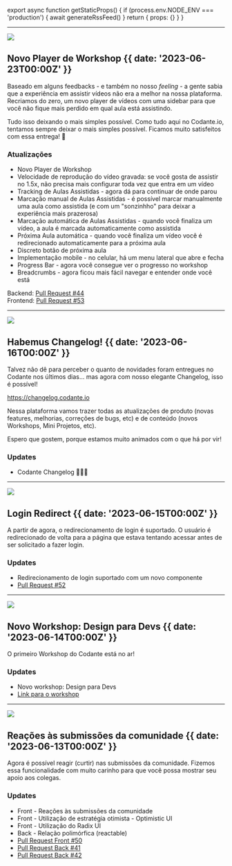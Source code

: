 
export async function getStaticProps() {
  if (process.env.NODE_ENV === 'production') {
    await generateRssFeed()
  }
  return { props: {} }
}

---

![](@/images/20230623.jpg)

## Novo Player de Workshop {{ date: '2023-06-23T00:00Z' }}

<Badge type="Produto" />

Baseado em alguns feedbacks - e também no nosso _feeling_ - a gente sabia que a experiência em assistir vídeos não era a melhor na nossa plataforma. Recriamos do zero, um novo player de vídeos com uma sidebar para que você não fique mais perdido em qual aula está assistindo.

Tudo isso deixando o mais simples possível. Como tudo aqui no Codante.io, tentamos sempre deixar o mais simples possível. Ficamos muito satisfeitos com essa entrega! 🎉

### <SparkleIcon /> Atualizações

- Novo Player de Workshop
- Velocidade de reprodução do vídeo gravada: se você gosta de assistir no 1.5x, não precisa mais configurar toda vez que entra em um vídeo
- Tracking de Aulas Assistidas - agora dá para continuar de onde parou
- Marcação manual de Aulas Assistidas - é possível marcar manualmente uma aula como assistida (e com um "sonzinhho" para deixar a experiência mais prazerosa)
- Marcação automática de Aulas Assistidas - quando você finaliza um vídeo, a aula é marcada automaticamente como assistida
- Próxima Aula automática - quando você finaliza um vídeo você é redirecionado automaticamente para a próxima aula
- Discreto botão de próxima aula
- Implementação mobile - no celular, há um menu lateral que abre e fecha
- Progress Bar - agora você consegue ver o progresso no workshop
- Breadcrumbs - agora ficou mais fácil navegar e entender onde você está

Backend: [Pull Request #44](https://github.com/codante-io/codante-io-api/pull/44)  
Frontend: [Pull Request #53](https://github.com/codante-io/codante-io-front/pull/53)

---

![](@/images/20230616.jpg)

## Habemus Changelog! {{ date: '2023-06-16T00:00Z' }}

<Badge type="Produto" />

Talvez não dê para perceber o quanto de novidades foram entregues no Codante nos últimos dias... mas agora com nosso elegante Changelog, isso é possível!

https://changelog.codante.io

Nessa plataforma vamos trazer todas as atualizações de produto (novas features, melhorias, correções de bugs, etc) e de conteúdo (novos Workshops, Mini Projetos, etc).

Espero que gostem, porque estamos muito animados com o que há por vir!

### <SparkleIcon /> Updates

- Codante Changelog 🎉🎉🎉

---

![](@/images/20230615.png)

## Login Redirect {{ date: '2023-06-15T00:00Z' }}

<Badge type="Produto" />

A partir de agora, o redirecionamento de login é suportado. O usuário é redirecionado de volta para a página que estava tentando acessar antes de ser solicitado a fazer login.

### <SparkleIcon /> Updates

- Redirecionamento de login suportado com um novo componente
- [Pull Request #52](https://github.com/codante-io/codante-io-front/pull/52)

---

![](@/images/20230614.png)

## Novo Workshop: Design para Devs {{ date: '2023-06-14T00:00Z' }}

<Badge type="Conteúdo" />

O primeiro Workshop do Codante está no ar!

### <SparkleIcon /> Updates

- Novo workshop: Design para Devs
- [Link para o workshop](https://codante.io/workshops/design-para-devs)

---

![](@/images/20230613.png)

## Reações às submissões da comunidade {{ date: '2023-06-13T00:00Z' }}

<Badge type="Produto" />

Agora é possível reagir (curtir) nas submissões da comunidade. Fizemos essa funcionalidade com muito carinho para que você possa mostrar seu apoio aos colegas.

### <SparkleIcon /> Updates

- Front - Reações às submissões da comunidade
- Front - Utilização de estratégia otimista - Optimistic UI
- Front - Utilização do Radix UI
- Back - Relação polimórfica (reactable)
- [Pull Request Front #50](https://github.com/codante-io/codante-io-front/pull/50)
- [Pull Request Back #41](https://github.com/codante-io/codante-io-api/pull/41)
- [Pull Request Back #42](https://github.com/codante-io/codante-io-api/pull/42)
